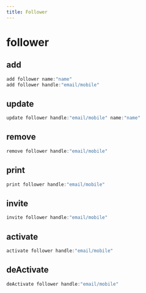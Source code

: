```yaml
---
title: Follower
---
```


# follower

## add

```js filename="Terminal" copy
add follower name:"name"
add follower handle:"email/mobile"
```


## update

```js filename="Terminal" copy
update follower handle:"email/mobile" name:"name"
```


## remove

```js filename="Terminal" copy
remove follower handle:"email/mobile"
```


## print

```js filename="Terminal" copy
print follower handle:"email/mobile"
```


## invite

```js filename="Terminal" copy
invite follower handle:"email/mobile"
```


## activate

```js filename="Terminal" copy
activate follower handle:"email/mobile"
```


## deActivate

```js filename="Terminal" copy
deActivate follower handle:"email/mobile"
```



